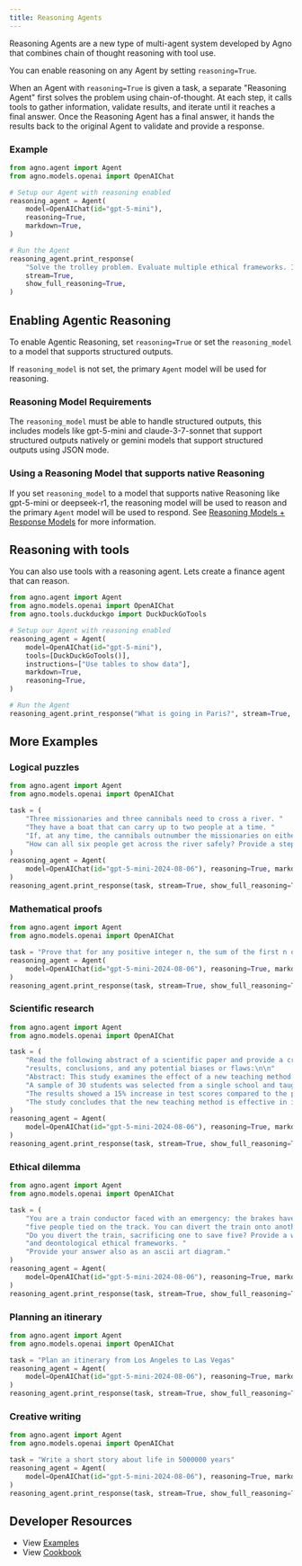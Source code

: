 ```yaml
---
title: Reasoning Agents
---
```


Reasoning Agents are a new type of multi-agent system developed by Agno that combines chain of thought reasoning with tool use.

You can enable reasoning on any Agent by setting `reasoning=True`.

When an Agent with `reasoning=True` is given a task, a separate "Reasoning Agent" first solves the problem using chain-of-thought. At each step, it calls tools to gather information, validate results, and iterate until it reaches a final answer. Once the Reasoning Agent has a final answer, it hands the results back to the original Agent to validate and provide a response.

### Example

```python reasoning_agent.py
from agno.agent import Agent
from agno.models.openai import OpenAIChat

# Setup our Agent with reasoning enabled
reasoning_agent = Agent(
    model=OpenAIChat(id="gpt-5-mini"),
    reasoning=True,
    markdown=True,
)

# Run the Agent
reasoning_agent.print_response(
    "Solve the trolley problem. Evaluate multiple ethical frameworks. Include an ASCII diagram of your solution.",
    stream=True,
    show_full_reasoning=True,
)
```

## Enabling Agentic Reasoning

To enable Agentic Reasoning, set `reasoning=True` or set the `reasoning_model` to a model that supports structured outputs.

If `reasoning_model` is not set, the primary `Agent` model will be used for reasoning.

### Reasoning Model Requirements

The `reasoning_model` must be able to handle structured outputs, this includes models like gpt-5-mini and claude-3-7-sonnet that support structured outputs natively or gemini models that support structured outputs using JSON mode.

### Using a Reasoning Model that supports native Reasoning

If you set `reasoning_model` to a model that supports native Reasoning like gpt-5-mini or deepseek-r1, the reasoning model will be used to reason and the primary `Agent` model will be used to respond. See [Reasoning Models + Response Models](/concepts/reasoning/reasoning-models#reasoning-model-response-model) for more information.

## Reasoning with tools

You can also use tools with a reasoning agent. Lets create a finance agent that can reason.

```python finance_reasoning.py
from agno.agent import Agent
from agno.models.openai import OpenAIChat
from agno.tools.duckduckgo import DuckDuckGoTools

# Setup our Agent with reasoning enabled
reasoning_agent = Agent(
    model=OpenAIChat(id="gpt-5-mini"),
    tools=[DuckDuckGoTools()],
    instructions=["Use tables to show data"],
    markdown=True,
    reasoning=True,
)

# Run the Agent
reasoning_agent.print_response("What is going in Paris?", stream=True, show_full_reasoning=True)
```

## More Examples

### Logical puzzles

```python logical_puzzle.py
from agno.agent import Agent
from agno.models.openai import OpenAIChat

task = (
    "Three missionaries and three cannibals need to cross a river. "
    "They have a boat that can carry up to two people at a time. "
    "If, at any time, the cannibals outnumber the missionaries on either side of the river, the cannibals will eat the missionaries. "
    "How can all six people get across the river safely? Provide a step-by-step solution and show the solutions as an ascii diagram"
)
reasoning_agent = Agent(
    model=OpenAIChat(id="gpt-5-mini-2024-08-06"), reasoning=True, markdown=True
)
reasoning_agent.print_response(task, stream=True, show_full_reasoning=True)
```

### Mathematical proofs

```python mathematical_proof.py
from agno.agent import Agent
from agno.models.openai import OpenAIChat

task = "Prove that for any positive integer n, the sum of the first n odd numbers is equal to n squared. Provide a detailed proof."
reasoning_agent = Agent(
    model=OpenAIChat(id="gpt-5-mini-2024-08-06"), reasoning=True, markdown=True
)
reasoning_agent.print_response(task, stream=True, show_full_reasoning=True)
```

### Scientific research

```python scientific_research.py
from agno.agent import Agent
from agno.models.openai import OpenAIChat

task = (
    "Read the following abstract of a scientific paper and provide a critical evaluation of its methodology,"
    "results, conclusions, and any potential biases or flaws:\n\n"
    "Abstract: This study examines the effect of a new teaching method on student performance in mathematics. "
    "A sample of 30 students was selected from a single school and taught using the new method over one semester. "
    "The results showed a 15% increase in test scores compared to the previous semester. "
    "The study concludes that the new teaching method is effective in improving mathematical performance among high school students."
)
reasoning_agent = Agent(
    model=OpenAIChat(id="gpt-5-mini-2024-08-06"), reasoning=True, markdown=True
)
reasoning_agent.print_response(task, stream=True, show_full_reasoning=True)
```

### Ethical dilemma

```python ethical_dilemma.py
from agno.agent import Agent
from agno.models.openai import OpenAIChat

task = (
    "You are a train conductor faced with an emergency: the brakes have failed, and the train is heading towards "
    "five people tied on the track. You can divert the train onto another track, but there is one person tied there. "
    "Do you divert the train, sacrificing one to save five? Provide a well-reasoned answer considering utilitarian "
    "and deontological ethical frameworks. "
    "Provide your answer also as an ascii art diagram."
)
reasoning_agent = Agent(
    model=OpenAIChat(id="gpt-5-mini-2024-08-06"), reasoning=True, markdown=True
)
reasoning_agent.print_response(task, stream=True, show_full_reasoning=True)
```

### Planning an itinerary

```python planning_itinerary.py
from agno.agent import Agent
from agno.models.openai import OpenAIChat

task = "Plan an itinerary from Los Angeles to Las Vegas"
reasoning_agent = Agent(
    model=OpenAIChat(id="gpt-5-mini-2024-08-06"), reasoning=True, markdown=True
)
reasoning_agent.print_response(task, stream=True, show_full_reasoning=True)
```

### Creative writing

```python creative_writing.py
from agno.agent import Agent
from agno.models.openai import OpenAIChat

task = "Write a short story about life in 5000000 years"
reasoning_agent = Agent(
    model=OpenAIChat(id="gpt-5-mini-2024-08-06"), reasoning=True, markdown=True
)
reasoning_agent.print_response(task, stream=True, show_full_reasoning=True)
```

## Developer Resources

- View [Examples](/examples/concepts/reasoning/agents)
- View [Cookbook](https://github.com/agno-agi/agno/tree/main/cookbook/reasoning/agents)

